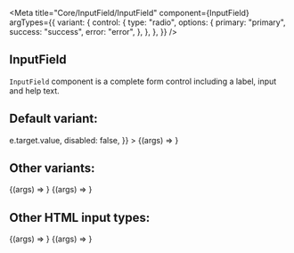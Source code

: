 

<Meta
  title="Core/InputField/InputField"
  component={InputField}
  argTypes={{
    variant: {
      control: {
        type: "radio",
        options: {
          primary: "primary",
          success: "success",
          error: "error",
        },
      },
    },
  }}
/>

## InputField

`InputField` component is a complete form control including a label, input and help text.

## Default variant:

<Canvas>
  <Story
    name="Primary"
    args={{
      variant: "primary",
      type: "text",
      label: "Normal text field",
      onChange: (e) => e.target.value,
      disabled: false,
    }}
  >
    {(args) => <InputField {...args} />}
  </Story>
</Canvas>

## Other variants:

<Canvas>
  <Story name="Success" args={{ variant: "success", label: "Success" }}>
    {(args) => <InputField {...args} />}
  </Story>
  <Story name="Error" args={{ variant: "error", label: "Error" }}>
    {(args) => <InputField {...args} />}
  </Story>
</Canvas>

## Other HTML input types:

<Canvas>
  <Story name="Password" args={{ label: "Enter password", type: "password" }}>
    {(args) => <InputField {...args} />}
  </Story>
  <Story name="Email" args={{ label: "Enter email", type: "email" }}>
    {(args) => <InputField {...args} />}
  </Story>
</Canvas>

<ArgsTable of={InputField} />
